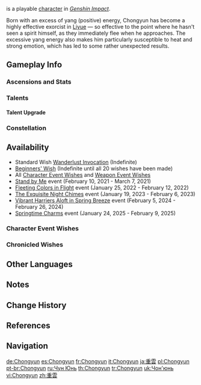 {{CharacterTabs}}
{{About|the playable character|the [[Genius Invokation TCG]] Character Card|Chongyun (Character Card)}}
{{Character Infobox
|image            = <gallery>
Chongyun Card.png|Card
Character Chongyun Full Wish.png|Wish
Character Chongyun Game.png|In-Game
</gallery>

<!--Playable Character Information-->
|type             = Playable
|quality          = 4
|weapon           = Claymore
|element          = Cryo

<!--Character Information-->
|name             = Chongyun
|realname         = <!-- Unrevealed -->
|birthday         = September 7th
|constellation    = Nubis Caesor
|region           = Liyue
|affiliation      = Tianheng Thaumaturges
|dish             = Cold Noodles with Mountain Delicacies
|namecard         = Chongyun: Spirit Blade
|obtain           = [[Wishes]]
|releaseDate      = 2020-09-28

<!--Titles-->
|title            = Frozen Ardor
|title2           = Banisher of Evil and Rumors Thereof

<!--Voice Actors-->
|voiceEN          = [[imdb:nm6940026|Beau Bridgland]]<ref name="Chongyun EN/JP">Twitter: [https://twitter.com/GenshinImpact/status/1325407723685617664 EN & JP VA Announcement]</ref>
|voiceCN          = [https://zh.moegirl.org.cn/zh-cn/Kinsen kinsen]<ref>Official ''Genshin Impact'' Chinese Website: [https://ys.mihoyo.com/main/character/liyue?char=5 Chongyun]</ref>
|voiceJP          = {{w|Soma Saito|Saito Soma ({{ja|斉藤壮馬}})}}<ref name="Chongyun EN/JP" />
|voiceKR          = {{w|ko:양정화 (성우)|Yang Jeong-hwa ({{ko|양정화}})}}<ref>Twitter: [https://twitter.com/genshinimpactkr/status/1325407882746105862 KR VA Announcement]</ref>

<!--Family-->
|relative         = Shenhe
|relativeNote     = aunt
|relativeRef      = <ref group="Note">In the [https://www.bilibili.com/video/BV1K3411e7Mk CN version of Shenhe's Character Demo], Chongyun refers to Shenhe as his {{zh|小姨}}, which means "the youngest sister of one's mother."</ref>
}}
{{Lang|'''Chongyun'''|zh=重云|zh_rm=Chóngyún}} is a playable {{Cryo}} [[character]] in ''[[Genshin Impact]]''.

Born with an excess of yang (positive) energy, Chongyun has become a highly effective exorcist in [[Liyue]] &mdash; so effective to the point where he hasn't seen a spirit himself, as they immediately flee when he approaches. The excessive yang energy also makes him particularly susceptible to heat and strong emotion, which has led to some rather unexpected results.

==Gameplay Info==
===Ascensions and Stats===
{{Character Ascensions and Stats}}

===Talents===
{{Talent Table}}

====Talent Upgrade====
{{Talent Upgrade}}

===Constellation===
{{Constellation Table}}

==Availability==
* Standard Wish [[Wanderlust Invocation]] (Indefinite)
* [[Beginners' Wish]] (Indefinite until all 20 wishes have been made)
* All [[Character Event Wishes]] and [[Weapon Event Wishes]]
* [[Stand by Me]] event (February 10, 2021 - March 7, 2021)
* [[Fleeting Colors in Flight]] event (January 25, 2022 - February 12, 2022)
* [[The Exquisite Night Chimes]] event (January 19, 2023 - February 6, 2023)
* [[Vibrant Harriers Aloft in Spring Breeze]] event (February 5, 2024 - February 26, 2024)
* [[Springtime Charms]] event (January 24, 2025 - February 9, 2025)

===Character Event Wishes===
{{Featured}}
===Chronicled Wishes===
{{Featured|chronicled=1}}

==Other Languages==
{{Other Languages|default_hidden = 1
|en      = Chongyun
|zhs     = 重云
|zhs_rm  = Chóngyún
|zht     = 重雲
|zht_rm  = Chóngyún
|ja      = 重雲
|ja_rm   = Chou'un
|ko      = {{tt|중운|重雲}}
|es      = Chongyun
|fr      = Chongyun
|ru      = Чун Юнь
|th      = Chongyun
|vi      = Chongyun
|de      = Chongyun
|id      = Chongyun
|pt      = Chongyun
|tr      = Chongyun
|it      = Chongyun
}}

==Notes==
{{Reflist|note=1}}

==Change History==
{{Change History|1.0}}

==References==
{{Reflist}}

==Navigation==
{{Character Navbox}}

[[de:Chongyun]]
[[es:Chongyun]]
[[fr:Chongyun]]
[[it:Chongyun]]
[[ja:重雲]]
[[pl:Chongyun]]
[[pt-br:Chongyun]]
[[ru:Чун Юнь]]
[[th:Chongyun]]
[[tr:Chongyun]]
[[uk:Чон'юнь]]
[[vi:Chongyun]]
[[zh:重雲]]